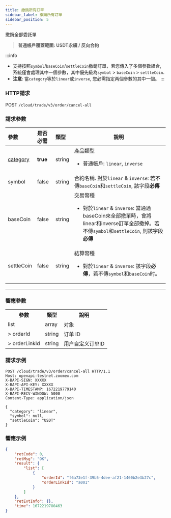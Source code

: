 ```yaml
---
title: 撤銷所有訂單
sidebar_label: 撤銷所有訂單
sidebar_position: 5
---
```

撤銷全部委託單
> **普通帳戶覆蓋範圍: USDT永續 / 反向合約**

:::info
- 支持按照`symbol`/`baseCoin`/`settleCoin`撤銷訂單，若您傳入了多個參數組合, 系統僅會處理其中一個參數，其中優先級為`symbol` > `baseCoin` > `settleCoin`.
- **注意**: 當`category`等於`linear`或`inverse`, 您必需指定两個參數的其中一個。
:::


### HTTP請求
POST `/cloud/trade/v3/order/cancel-all`

### 請求參數
| 參數 | 是否必需 | 類型 | 說明|
|:----- |:-------|:-----|------ |
|[category](../enum#category) |**true** |string |產品類型 <ul><li>普通帳戶: `linear`, `inverse`</li></ul> |
|symbol |false|string |合約名稱. 對於`linear` & `inverse`: 若不傳`baseCoin`和`settleCoin`, 該字段**必傳**|
|baseCoin |false|string |交易幣種 <ul><li>對於`linear` & `inverse`: 當通過baseCoin來全部撤單時，會將linear和inverse訂單全部撤掉。若不傳`symbol`和`settleCoin`, 則該字段**必傳**</li></ul> |
|settleCoin |false|string |結算幣種 <ul><li>對於`linear` & `inverse`: 該字段**必傳**，若不傳`symbol`和`baseCoin`时。 </li></ul> |

---

### 響應參數
<Tabs>
<TabItem value="future" label="Linear/Inverse" default>
    <table border="0.8">
        <tr>
            <th>參數</th><th>類型</th><th>說明</th>
        </tr>
        <tr>
            <td>list</td><td>array</td><td>对象</td>
        </tr>
        <tr>
            <td>> orderId</td><td>string</td><td>订单 ID </td>
        </tr>
        <tr>
            <td>> orderLinkId</td><td>string</td><td>用户自定义订单ID</td>
        </tr>
    </table>
</TabItem>
</Tabs>

### 請求示例

```shell
POST /cloud/trade/v3/order/cancel-all HTTP/1.1
Host: openapi-testnet.zoomex.com
X-BAPI-SIGN: XXXXX
X-BAPI-API-KEY: XXXXX
X-BAPI-TIMESTAMP: 1672219779140
X-BAPI-RECV-WINDOW: 5000
Content-Type: application/json

{
  "category": "linear",
  "symbol": null,
  "settleCoin": "USDT"
}
```

### 響應示例
<Tabs>
<TabItem value="linear" label="Linear/Inverse">

```json
{
    "retCode": 0,
    "retMsg": "OK",
    "result": {
        "list": [
            {
                "orderId": "f6a73e1f-39b5-4dee-af21-1460b2e3b27c",
                "orderLinkId": "a001"
            }
        ]
    },
    "retExtInfo": {},
    "time": 1672219780463
}
```

</TabItem>

</Tabs>
